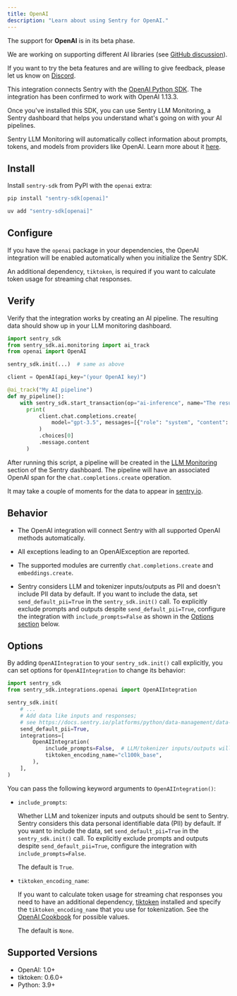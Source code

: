 ```yaml
---
title: OpenAI
description: "Learn about using Sentry for OpenAI."
---
```


<Alert title="Beta">

The support for **OpenAI** is in its beta phase.

We are working on supporting different AI libraries (see [GitHub discussion](https://github.com/getsentry/sentry-python/discussions/3007)).

If you want to try the beta features and are willing to give feedback, please let us know on [Discord](https://discord.com/invite/Ww9hbqr).

</Alert>

This integration connects Sentry with the [OpenAI Python SDK](https://github.com/openai/openai-python).
The integration has been confirmed to work with OpenAI 1.13.3.

Once you've installed this SDK, you can use Sentry LLM Monitoring, a Sentry dashboard that helps you understand what's going on with your AI pipelines.

Sentry LLM Monitoring will automatically collect information about prompts, tokens, and models from providers like OpenAI. Learn more about it [here](/product/insights/llm-monitoring).

## Install

Install `sentry-sdk` from PyPI with the `openai` extra:

```bash {tabTitle:pip}
pip install "sentry-sdk[openai]"
```
```bash {tabTitle:uv}
uv add "sentry-sdk[openai]"
```

## Configure

If you have the `openai` package in your dependencies, the OpenAI integration will be enabled automatically when you initialize the Sentry SDK.

An additional dependency, `tiktoken`, is required if you want to calculate token usage for streaming chat responses.

<PlatformContent includePath="getting-started-config" />

## Verify

Verify that the integration works by creating an AI pipeline. The resulting data should show up in your LLM monitoring dashboard.


```python
import sentry_sdk
from sentry_sdk.ai.monitoring import ai_track
from openai import OpenAI

sentry_sdk.init(...)  # same as above

client = OpenAI(api_key="(your OpenAI key)")

@ai_track("My AI pipeline")
def my_pipeline():
    with sentry_sdk.start_transaction(op="ai-inference", name="The result of the AI inference"):
      print(
          client.chat.completions.create(
              model="gpt-3.5", messages=[{"role": "system", "content": "say hello"}]
          )
          .choices[0]
          .message.content
      )
```

After running this script, a pipeline will be created in the [LLM Monitoring](/product/insights/llm-monitoring) section of the Sentry dashboard. The pipeline will have an associated OpenAI span for the `chat.completions.create` operation.

It may take a couple of moments for the data to appear in [sentry.io](https://sentry.io).

## Behavior

- The OpenAI integration will connect Sentry with all supported OpenAI methods automatically.

- All exceptions leading to an OpenAIException are reported.

- The supported modules are currently `chat.completions.create` and `embeddings.create`.

- Sentry considers LLM and tokenizer inputs/outputs as PII and doesn't include PII data by default. If you want to include the data, set `send_default_pii=True` in the `sentry_sdk.init()` call. To explicitly exclude prompts and outputs despite `send_default_pii=True`, configure the integration with `include_prompts=False` as shown in the [Options section](#options) below.

## Options

By adding `OpenAIIntegration` to your `sentry_sdk.init()` call explicitly, you can set options for `OpenAIIntegration` to change its behavior:

```python
import sentry_sdk
from sentry_sdk.integrations.openai import OpenAIIntegration

sentry_sdk.init(
    # ...
    # Add data like inputs and responses;
    # see https://docs.sentry.io/platforms/python/data-management/data-collected/ for more info
    send_default_pii=True,
    integrations=[
        OpenAIIntegration(
            include_prompts=False,  # LLM/tokenizer inputs/outputs will be not sent to Sentry, despite send_default_pii=True
            tiktoken_encoding_name="cl100k_base",
        ),
    ],
)
```

You can pass the following keyword arguments to `OpenAIIntegration()`:

- `include_prompts`:

  Whether LLM and tokenizer inputs and outputs should be sent to Sentry. Sentry considers this data personal identifiable data (PII) by default. If you want to include the data, set `send_default_pii=True` in the `sentry_sdk.init()` call. To explicitly exclude prompts and outputs despite `send_default_pii=True`, configure the integration with `include_prompts=False`.

  The default is `True`.

- `tiktoken_encoding_name`:

  If you want to calculate token usage for streaming chat responses you need to have an additional dependency, [tiktoken](https://pypi.org/project/tiktoken/) installed and specify the `tiktoken_encoding_name` that you use for tokenization. See the [OpenAI Cookbook](https://cookbook.openai.com/examples/how_to_count_tokens_with_tiktoken) for possible values.

  The default is `None`.


## Supported Versions

- OpenAI: 1.0+
- tiktoken: 0.6.0+
- Python: 3.9+
